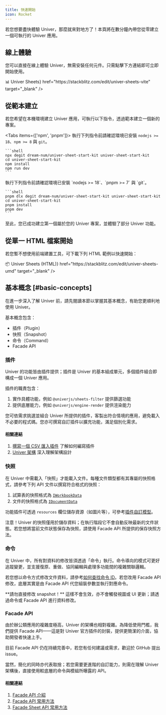 ```yaml
---
title: 快速開始
icon: Rocket
---
```


若您想要盡快體驗 Univer，那麼就來對地方了！本頁將在數分鐘內帶您從零建立一個可執行的 Univer 應用。

## 線上體驗

您可以直接在線上體驗 Univer，無需安裝任何元件。只需點擊下方連結即可立即開始使用。

<Cards>
  <Card
    title={<span>📊 Univer Sheets</span>}
    href="https://stackblitz.com/edit/univer-sheets-vite"
    target="_blank"
  />
</Cards>

## 從範本建立

若您希望在本機環境建立 Univer 應用，可執行以下指令，透過範本建立一個新的專案。

<Tabs items={['npm', 'pnpm']}>
  <Tab>
    執行下列指令前請確認環境已安裝 `nodejs >= 18`、`npm >= 8` 與 `git`。

    ```shell
    npx degit dream-num/univer-sheet-start-kit univer-sheet-start-kit
    cd univer-sheet-start-kit
    npm install
    npm run dev
    ```
  </Tab>
  <Tab>
    執行下列指令前請確認環境已安裝 `nodejs >= 18`、`pnpm >= 7` 與 `git`。

    ```shell
    pnpm dlx degit dream-num/univer-sheet-start-kit univer-sheet-start-kit
    cd univer-sheet-start-kit
    pnpm install
    pnpm dev
    ```
  </Tab>
</Tabs>

至此，您已成功建立第一個屬於您的 Univer 專案，並體驗了部分 Univer 功能。

## 從單一 HTML 檔案開始

若您暫不想使用前端建置工具，可下載下列 HTML 範例以快速開始：

<Cards>
  <Card
    title={<span>📦 Univer Sheets (HTML)</span>}
    href="https://stackblitz.com/edit/univer-sheets-umd"
    target="_blank"
  />
</Cards>

## 基本概念 [#basic-concepts]

在進一步深入了解 Univer 前，請先閱讀本節以掌握其基本概念，有助您更順利地使用 Univer。

基本概念包含：

- 插件（Plugin）
- 快照（Snapshot）
- 命令（Command）
- Facade API

### 插件

Univer 的功能皆由插件提供；插件是 Univer 的基本組成單元，多個插件組合即構成一個 Univer 應用。

插件的職責包含：

1. 實作具體功能，例如 `@univerjs/sheets-filter` 提供篩選功能
2. 提供底層能力，例如 `@univerjs/engine-render` 提供渲染能力

您可依需求挑選並組合 Univer 所提供的插件，客製出符合情境的應用，避免載入不必要的程式碼。您亦可撰寫自訂插件以擴充功能，滿足個別化需求。

#### 相關連結

1. [撰寫一個 CSV 匯入插件](/guides/recipes/practices/csv-import-plugin) 了解如何編寫插件
2. [Univer 架構](/guides/recipes/architecture/univer) 深入理解架構設計

### 快照

在 Univer 中需載入「快照」才能載入文件。每種文件類型都有其專屬的快照格式，請參考下列 API 文件以撰寫符合格式的快照：

1. 試算表的快照格式為 [`IWorkbookData`](/guides/sheets/model/workbook-data#iworkbookdata)
2. 文件的快照格式為 [`IDocumentData`](https://reference.univer.ai/zh-CN/interfaces/IDocumentData)

功能插件可透過 `resources` 欄位儲存資源（如圖片等），可參考[插件自訂模型](/guides/recipes/tutorials/custom-model)。

<Callout type="warning" title="注意事項">
  注意！Univer 的快照僅用於儲存資料；在執行階段它不會自動反映最新的文件狀態。若您想將當前文件狀態保存為快照，請使用 Facade API 所提供的保存快照方法。
</Callout>

### 命令

在 Univer 中，所有對資料的修改皆須透過「命令」執行。命令導向的模式可更好追蹤變更，並支援復原、重做、協同編輯與處理多功能間的複雜關聯邏輯。

若您想以命令方式修改文件資料，請參考[如何查找命令 ID](/guides/recipes/practices/find-the-command-id)。若您改用 Facade API 修改，底層其實是由 Facade API 代您組裝參數並執行對應命令。

<Callout type="warning" title="注意事項">
  **請勿直接修改 snapshot！** 這樣不會生效，亦不會觸發視圖或 UI 更新；請透過命令或 Facade API 進行資料修改。
</Callout>

### Facade API

由於辦公類應用的複雜度極高，Univer 的架構也相對複雜。為降低使用門檻，我們提供 Facade API——這是對 Univer 官方插件的封裝，提供更簡潔的介面，協助開發者快速上手。

目前 Facade API 仍在持續完善中，若您有任何建議或需求，歡迎於 GitHub 提出 issue。

當然，簡化的同時亦代表取捨；若您需要更進階的自訂能力，則需在理解 Univer 架構後，直接使用較底層的命令與模組所曝露的 API。

#### 相關連結

1. [Facade API 介紹](/guides/sheets/getting-started/facade)
2. [Facade API 常用方法](/guides/sheets/features/core/general-api)
3. [Facade Sheet API 常用方法](/guides/sheets/features/core/sheets-api)
